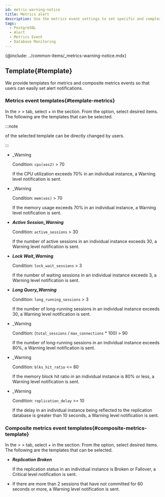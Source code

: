 ```yaml
---
id: metric-warning-notice
title: Metrics alert
description: Use the metrics event settings to set specific and complex events.
tags:
  - PostgreSQL
  - Alert
  - Metrics Event
  - Database Monitoring
---
```



<Note product='PostgreSQL' link='../postgresql-v1/metric-warning-notice' />

{@include: ../common-items/_metrics-warning-notice.mdx}

## Template{#template}

We provide templates for metrics and composite metrics events so that users can easily set alert notifications.

### Metrics event templates{#template-metrics}

In the <Cmdname sid="event_statistic" className="uitext" /> &gt; <Cmdname sid="event_setting" className="uitext" /> &gt; <Cmdname sid="metrics" className="uitext" /> tab, select <span class="uitext">+</span> <Cmdname sid="add_notification" className="uitext" />
in the <Cmdname sid="metrics" className="uitext" /> section. From the <Cmdname sid="template" className="uitext" /> option, select desired items. The following are the templates that can be selected.

:::note

<Cmdname sid="metrics_event_rules" className="uitext" /> of the selected template can be directly changed by users.

:::

-   <p><Cmdname sid="cpu_usage" className="uitext" /><span class="uitext">_Warning</span></p>

    Condition: `cpu(xos2)` > 70

    If the CPU utilization exceeds 70% in an individual instance, a <span class='slow'>Warning</span> level notification is sent.

-   <p><Cmdname sid="memory_usage" className="uitext" /><span class="uitext">_Warning</span></p>

    Condition: `mem(xos)` > 70

    If the memory usage exceeds 70% in an individual instance, a <span class='slow'>Warning</span> level notification is sent.

-   **_Active Session_Warning_**

    Condition: `active_sessions` > 30

    If the number of active sessions in an individual instance exceeds 30, a <span class='slow'>Warning</span> level notification is sent.

-   **_Lock Wait_Warning_**

    Condition: `lock_wait_sessions` > 3

    If the number of waiting sessions in an individual instance exceeds 3, a <span class='slow'>Warning</span> level notification is sent.

-   **_Long Query_Warning_**

    Condition: `long_running_sessions` > 3

    If the number of long-running sessions in an individual instance exceeds 30, a <span class='slow'>Warning</span> level notification is sent.

-   <p><Cmdname sid="TTL07136" className="uitext" /><span class="uitext">_Warning</span></p>

    Condition: (`total_sessions` / `max_connections` \* 100) > 90

    If the number of long-running sessions in an individual instance exceeds 80%, a <span class='slow'>Warning</span> level notification is sent.

-   <p><Cmdname sid="TTL07137" className="uitext" /><span class="uitext">_Warning</span></p>

    Condition: `blks_hit_ratio` \<= 80

    If the memory block hit ratio in an individual instance is 80% or less, a <span class='slow'>Warning</span> level notification is sent.

-   <p><Cmdname sid="TTL07138" className="uitext" /><span class="uitext">_Warning</span></p>

    Condition: `replication_delay` >= 10

    If the delay in an individual instance being reflected to the replication database is greater than 10 seconds, a <span class='slow'>Warning</span> level notification is sent.

### Composite metrics event templates{#composite-metrics-template}

In the <Cmdname sid="event_statistic" className="uitext" /> &gt; <Cmdname sid="event_setting" className="uitext" /> &gt; <Cmdname sid="metrics" className="uitext" /> tab, select <span class="uitext">+</span> <Cmdname sid="add_notification" className="uitext" />
in the <Cmdname sid="composite_metrics" className="uitext" /> section. From the <Cmdname sid="template" className="uitext" /> option, select desired items. The following are the templates that can be selected.

-   **_Replication Broken_**

    If the replication status in an individual instance is Broken or Fallover, a <span class='vslow'>Critical</span> level notification is sent.

-   <p><Cmdname sid="TTL07141" className="uitext" /></p>

    If there are more than 2 sessions that have not committed for 60 seconds or more, a <span class='slow'>Warning</span> level notification is sent.
